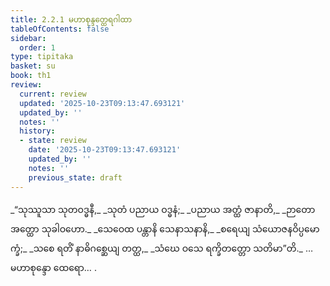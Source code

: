 ```yaml
---
title: 2.2.1 မဟာစုန္ဒတ္ထေရဂါထာ
tableOfContents: false
sidebar:
  order: 1
type: tipitaka
basket: su
book: th1
review:
  current: review
  updated: '2025-10-23T09:13:47.693121'
  updated_by: ''
  notes: ''
  history:
  - state: review
    date: '2025-10-23T09:13:47.693121'
    updated_by: ''
    notes: ''
    previous_state: draft
---
```



<ReviewStatus review={frontmatter.review} showDetails={true} />

<HypothesisAnnotation frontmatter={frontmatter} />

<DynamicBreadcrumb />

<Division number="141" book="th1" e="ch" v="19" p="250">

<Paragraph number="306" type="verses" book="th1">
_“သုဿူသာ သုတဝဒ္ဓနီ,_  
_သုတံ ပညာယ ဝဒ္ဓနံ;_  
_ပညာယ အတ္ထံ ဇာနာတိ,_  
_ဉာတော အတ္ထော သုခါဝဟော._  

</Paragraph>

</Division>
<Division number="142" book="th1" e="ch" v="19" p="250">

<Paragraph number="307" type="verses" book="th1">
_သေဝေထ ပန္တာနိ သေနာသနာနိ,_  
_စရေယျ သံယောဇနဝိပ္ပမောက္ခံ;_  
_သစေ ရတိံ နာဓိဂစ္ဆေယျ တတ္ထ,_  
_သံဃေ ဝသေ ရက္ခိတတ္တော သတိမာ”တိ._  


</Paragraph>
</Division>

<Paragraph number="308" type="center" book="th1">
…  မဟာစုန္ဒော ထေရော… .
</Paragraph>